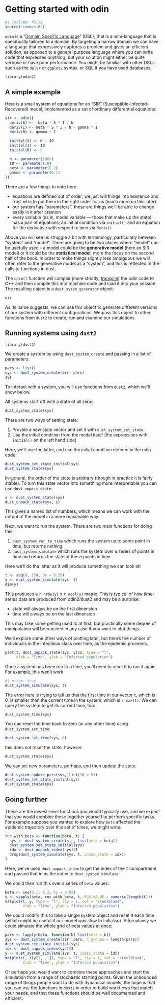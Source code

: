 # Getting started with odin {#sec-getting-started}

```r
#| include: false
source("common.R")
```

`odin` is a "[Domain Specific Language](https://en.wikipedia.org/wiki/Domain-specific_language)" (DSL), that is a mini-language that is specifically tailored to a domain.  By targeting a narrow domain we can have a language that expressively captures a problem and gives an efficient solution, as opposed to a general purpose language where you can write code that expresses *anything*, but your solution might either be quite verbose or have poor performance.  You might be familiar with other DSLs such as the `dplyr` or `ggplot2` syntax, or SQL if you have used databases.

```r
library(odin2)
```

## A simple example {#sec-odin-sir}

Here is a small system of equations for an "SIR" (Susceptible-Infected-Recovered) model, implemented as a set of ordinary differential equations:

```r
sir <- odin({
  deriv(S) <- -beta * S * I / N
  deriv(I) <- beta * S * I / N - gamma * I
  deriv(R) <- gamma * I

  initial(S) <- N - I0
  initial(I) <- I0
  initial(R) <- 0

  N <- parameter(1000)
  I0 <- parameter(10)
  beta <- parameter(0.2)
  gamma <- parameter(0.1)
})
```

There are a few things to note here:

* equations are defined out of order; we just will things into existence and trust `odin` to put them in the right order for us (much more on this later)
* our system has "parameters"; these are things we'll be able to change easily in it after creation
* every variable (as in, model variable --- those that make up the state) has a pair of equations; an initial condition via `initial()` and an equation for the derivative with respect to time via `deriv()`

::: {.callout-note}
Above you will see us struggle a bit with terminology, particularly between "system" and "model".  There are going to be two places where "model" can be usefully used - a model could be the **generative model** (here an SIR model) or it could be the **statistical model**, more the focus on the second half of the book.  In order to make things slightly less ambiguous we will often refer to the generative model as a "system", and this is reflected in the calls to functions in dust.
:::

The `odin()` function will compile (more strictly, [transpile](https://en.wikipedia.org/wiki/Source-to-source_compiler)) the odin code to C++ and then compile this into machine code and load it into your session.  The resulting object is a `dust_sytem_generator` object:

```r
sir
```

As its name suggests, we can use this object to generate different versions of our system with different configurations. We pass this object to other functions from `dust2` to create, run and examine our simulations.

## Running systems using `dust2`

```r
library(dust2)
```

We create a system by using `dust_system_create` and passing in a list of parameters:

```r
pars <- list()
sys <- dust_system_create(sir, pars)
sys
```

To interact with a system, you will use functions from `dust2`, which we'll show below.

All systems start off with a state of all zeros:

```r
dust_system_state(sys)
```

There are two ways of setting state:

1. Provide a new state vector and set it with `dust_system_set_state`
2. Use the initial condition from the model itself (the expressions with `initial()` on the left hand side)

Here, we'll use the latter, and use the initial condition defined in the odin code:

```r
dust_system_set_state_initial(sys)
dust_system_state(sys)
```

In general, the order of the state is arbitrary (though in practice it is fairly stable).  To turn this state vector into something more interpretable you can use `dust_unpack_state`:

```r
s <- dust_system_state(sys)
dust_unpack_state(sys, s)
```

This gives a named list of numbers, which means we can work with the output of the model in a more reasonable way.

Next, we want to run the system.  There are two main functions for doing this:

1. `dust_system_run_to_time` which runs the system up to some point in time, but returns nothing
2. `dust_system_simulate` which runs the system over a series of points in time and returns the state at these points in time

Here we'll do the latter as it will produce something we can look at!

```r
t <- seq(0, 150, by = 0.25)
y <- dust_system_simulate(sys, t)
dim(y)
```

This produces a `r nrow(y)` x `r ncol(y)` matrix.  This is typical of how time-series data are produced from odin2/dust2 and may be a surprise:

* state will always be on the first dimension
* time will always be on the last dimension

This may take some getting used to at first, but practically some degree of manipulation will be required in any case if you want to plot things.

We'll explore some other ways of plotting later, but here's the number of individuals in the infectious class over time, as the epidemic proceeds.

```r
plot(t, dust_unpack_state(sys, y)$I, type = "l",
     xlab = "Time", ylab = "Infected population")
```

Once a system has been run to a time, you'll need to reset it to run it again.  For example, this won't work

```r
#| error: true
dust_system_simulate(sys, t)
```

The error here is trying to tell us that the first time in our vector `t`, which is 0, is smaller than the current time in the system, which is `r max(t)`.  We can query the system to get its current time, too:

```r
dust_system_time(sys)
```

You can reset the time back to zero (or any other time) using `dust_system_set_time`:

```r
dust_system_set_time(sys, 0)
```

this does not reset the state, however:

```r
dust_system_state(sys)
```

We can set new parameters, perhaps, and then update the state:

```r
dust_system_update_pars(sys, list(I0 = 5))
dust_system_set_state_initial(sys)
dust_system_state(sys)
```

## Going further

These are the lowest-level functions you would typically use, and we expect that you would combine these together yourself to perform specific tasks.  For example suppose you wanted to explore how `beta` affected the epidemic trajectory over this set of times, we might write:

```r
run_with_beta <- function(beta, t) {
  sys <- dust_system_create(sir, list(beta = beta))
  dust_system_set_state_initial(sys)
  idx <- dust_unpack_index(sys)$I
  drop(dust_system_simulate(sys, t, index_state = idx))
}
```

Here, we've used `dust_unpack_index` to get the index of the `I` compartment and passed that in as the index to `dust_system_simulate`.

We could then run this over a series of `beta` values:

```r
beta <- seq(0.1, 0.3, by = 0.02)
y <- vapply(beta, run_with_beta, t, FUN.VALUE = numeric(length(t)))
matplot(t, y, type = "l", lty = 1, col = "steelblue4",
        xlab = "Time", ylab = "Infected population")
```

We could modify this to take a single system object and reset it each time (which might be useful if our model was slow to initialise).  Alternatively we could simulate the whole grid of beta values at once:

```r
pars <- lapply(beta, function(b) list(beta = b))
sys <- dust_system_create(sir, pars, n_groups = length(pars))
dust_system_set_state_initial(sys)
idx <- dust_unpack_index(sys)$I
y <- dust_system_simulate(sys, t, index_state = idx)
matplot(t, t(y[1, , ]), type = "l", lty = 1, col = "steelblue4",
        xlab = "Time", ylab = "Infected population")
```

Or perhaps you would want to combine these approaches and start the simulation from a range of stochastic starting points.  Given the unbounded range of things people want to do with dynamical models, the hope is that you can use the functions in `dust2` in order to build workflows that match your needs, and that these functions should be well documented and efficient.
